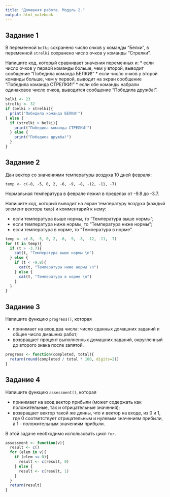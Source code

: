 ```yaml
---
title: "Домашняя работа. Модуль 2."
output: html_notebook
---
```

## Задание 1
В переменной `belki` сохранено число очков у команды "Белки", в переменной `strelki` сохранено число очков у команды "Стрелки".


Напишите код, который сравнивает значения переменных и:
* если число очков у первой команды больше, чем у второй, выводит сообщение "Победила команда БЕЛКИ!"
* если число очков у второй команды больше, чем у первой, выводит на экран сообщение "Победила команда СТРЕЛКИ!"
* если обе команды набрали одинаковое число очков, выводится сообщение "Победила дружба!".
```r
belki <- 23
strelki <- 32
if (belki > strelki){
  print("Победила команда БЕЛКИ!")
} else {
  if (strelki > belki){
    print("Победила команда СТРЕЛКИ!")
  } else {
    print("Победила дружба!")
  }
}
```
## Задание 2
Дан вектор со значениями температуры воздуха 10 дней февраля:

`temp <- c(-8, -5, 0, 2, -6, -9, -8, -12, -11, -7)`

Нормальная температура в феврале лежил в пределах от -9.8 до -3.7.


Напишите код, который выводит на экран температуру воздуха (каждый элемент вектора `temp`) и комментарий к нему:

* если температура выше нормы, то "Температура выше нормы";
* если температура ниже нормы, то "Температура ниже нормы";
* если температура в норме, то "Температура в норме".
```r
temp <- c(-8, -5, 0, 2, -6, -9, -8, -12, -11, -7)
for (t in temp){
  if (t > -3.7){
    cat(t, "Температура выше нормы \n")
  } else {
    if (t < -9.8){
      cat(t, "Температура ниже нормы \n")
    } else {
      cat(t, "Температура в норме \n")
    }
  }
}
```
## Задание 3

Напишите функцию `progress()`, которая

* принимает на вход два числа: число сданных домашних заданий и общее число дмашних работ;
* возвращает процент выполненных домашних заданий, округленный до второго знака после запятой.
```r
progress <- function(completed, total){
  return(round(completed / total * 100, digits=2))
}
```

## Задание 4
Напишите функцию `assessment()`, которая

* принимает на вход вектор прибыли (может содержать как положительные, так и отрицательные значения);
* возвращает вектор такой же длины, что и вектор на входе, из 0 и 1, где 0 соответствует отрицательным и нулевым значениям прибыли, а 1 - положительным значениям прибыли.

В этой задаче необходимо использовать цикл `for`.
```r
assessment <- function(v){
  result <- c()
  for (elem in v){
    if (elem <= 0){
      result <- c(result, 0)
    } else {
      result <- c(result, 1)
    }
  }
  return(result)
}
```

